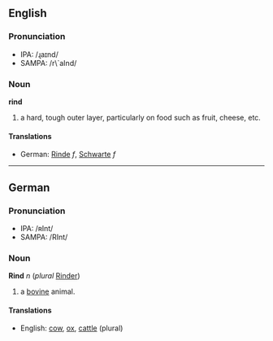==English==
===Pronunciation===
*IPA: /ɻaɪnd/
*SAMPA: /r\`aInd/

===Noun===
'''rind'''

# a hard, tough outer layer, particularly on food such as fruit, cheese, etc.

====Translations====
*German: [[Rinde]] ''f'', [[Schwarte]] ''f''

----
==German==
===Pronunciation===
*IPA: /ʀInt/
*SAMPA: /RInt/

===Noun===
'''Rind''' ''n'' (''plural'' [[Rinder]])

# a [[bovine]] animal.

====Translations====
*English: [[cow]], [[ox]], [[cattle]] (plural)
